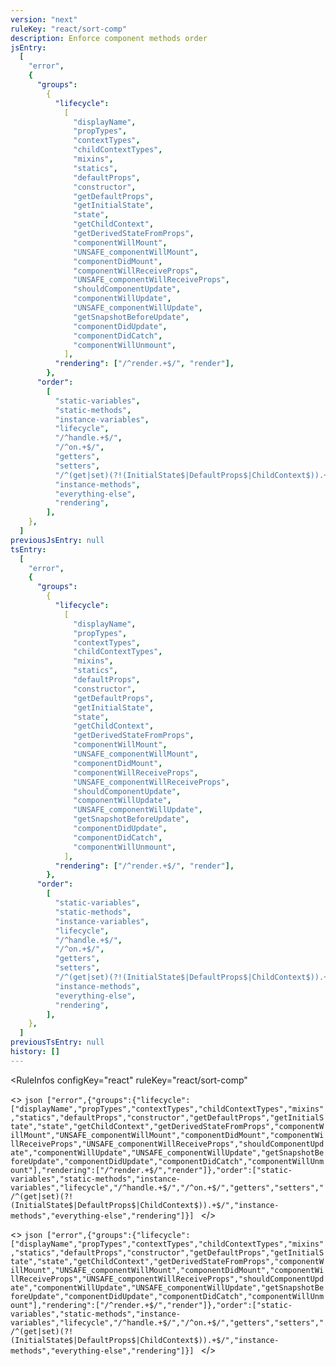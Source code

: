 ```yaml
---
version: "next"
ruleKey: "react/sort-comp"
description: Enforce component methods order
jsEntry:
  [
    "error",
    {
      "groups":
        {
          "lifecycle":
            [
              "displayName",
              "propTypes",
              "contextTypes",
              "childContextTypes",
              "mixins",
              "statics",
              "defaultProps",
              "constructor",
              "getDefaultProps",
              "getInitialState",
              "state",
              "getChildContext",
              "getDerivedStateFromProps",
              "componentWillMount",
              "UNSAFE_componentWillMount",
              "componentDidMount",
              "componentWillReceiveProps",
              "UNSAFE_componentWillReceiveProps",
              "shouldComponentUpdate",
              "componentWillUpdate",
              "UNSAFE_componentWillUpdate",
              "getSnapshotBeforeUpdate",
              "componentDidUpdate",
              "componentDidCatch",
              "componentWillUnmount",
            ],
          "rendering": ["/^render.+$/", "render"],
        },
      "order":
        [
          "static-variables",
          "static-methods",
          "instance-variables",
          "lifecycle",
          "/^handle.+$/",
          "/^on.+$/",
          "getters",
          "setters",
          "/^(get|set)(?!(InitialState$|DefaultProps$|ChildContext$)).+$/",
          "instance-methods",
          "everything-else",
          "rendering",
        ],
    },
  ]
previousJsEntry: null
tsEntry:
  [
    "error",
    {
      "groups":
        {
          "lifecycle":
            [
              "displayName",
              "propTypes",
              "contextTypes",
              "childContextTypes",
              "mixins",
              "statics",
              "defaultProps",
              "constructor",
              "getDefaultProps",
              "getInitialState",
              "state",
              "getChildContext",
              "getDerivedStateFromProps",
              "componentWillMount",
              "UNSAFE_componentWillMount",
              "componentDidMount",
              "componentWillReceiveProps",
              "UNSAFE_componentWillReceiveProps",
              "shouldComponentUpdate",
              "componentWillUpdate",
              "UNSAFE_componentWillUpdate",
              "getSnapshotBeforeUpdate",
              "componentDidUpdate",
              "componentDidCatch",
              "componentWillUnmount",
            ],
          "rendering": ["/^render.+$/", "render"],
        },
      "order":
        [
          "static-variables",
          "static-methods",
          "instance-variables",
          "lifecycle",
          "/^handle.+$/",
          "/^on.+$/",
          "getters",
          "setters",
          "/^(get|set)(?!(InitialState$|DefaultProps$|ChildContext$)).+$/",
          "instance-methods",
          "everything-else",
          "rendering",
        ],
    },
  ]
previousTsEntry: null
history: []
---
```


<RuleInfos 
  configKey="react" 
  ruleKey="react/sort-comp" 
>
  <>
    ```json
    ["error",{"groups":{"lifecycle":["displayName","propTypes","contextTypes","childContextTypes","mixins","statics","defaultProps","constructor","getDefaultProps","getInitialState","state","getChildContext","getDerivedStateFromProps","componentWillMount","UNSAFE_componentWillMount","componentDidMount","componentWillReceiveProps","UNSAFE_componentWillReceiveProps","shouldComponentUpdate","componentWillUpdate","UNSAFE_componentWillUpdate","getSnapshotBeforeUpdate","componentDidUpdate","componentDidCatch","componentWillUnmount"],"rendering":["/^render.+$/","render"]},"order":["static-variables","static-methods","instance-variables","lifecycle","/^handle.+$/","/^on.+$/","getters","setters","/^(get|set)(?!(InitialState$|DefaultProps$|ChildContext$)).+$/","instance-methods","everything-else","rendering"]}]
    ```
  </>

  <>
    ```json
    ["error",{"groups":{"lifecycle":["displayName","propTypes","contextTypes","childContextTypes","mixins","statics","defaultProps","constructor","getDefaultProps","getInitialState","state","getChildContext","getDerivedStateFromProps","componentWillMount","UNSAFE_componentWillMount","componentDidMount","componentWillReceiveProps","UNSAFE_componentWillReceiveProps","shouldComponentUpdate","componentWillUpdate","UNSAFE_componentWillUpdate","getSnapshotBeforeUpdate","componentDidUpdate","componentDidCatch","componentWillUnmount"],"rendering":["/^render.+$/","render"]},"order":["static-variables","static-methods","instance-variables","lifecycle","/^handle.+$/","/^on.+$/","getters","setters","/^(get|set)(?!(InitialState$|DefaultProps$|ChildContext$)).+$/","instance-methods","everything-else","rendering"]}]
    ```
  </>
</RuleInfos>
